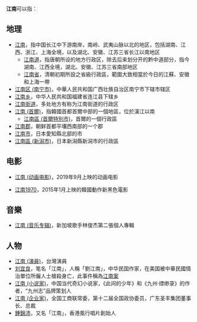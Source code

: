 '''江南'''可以指：

== 地理 ==
* [[江南|江南]]，指中国长江中下游南岸，南岭、武夷山脉以北的地区，包括湖南、江西、浙江、上海全境，以及湖北、安徽、江苏三省长江以南地区
** [[江南道|江南道]]，指唐朝所设的地方行政区，除去后来划分开的黔中道部分，指今湖南、江西全境，湖北、安徽、江苏三省南部地区
** [[江南省|江南省]]，清朝初期所設之省級行政區，範圍大致相當於今日的江蘇、安徽和上海一帶
* [[江南区_(南宁市)|江南区 (南宁市)]]，中華人民共和国广西壮族自治区南宁市下辖市辖区
* [[江南乡|江南乡]]，中华人民共和国福建省连江县下辖乡
* [[江南街道|江南街道]]，多处地方有称为江南街道的行政区
* [[江南_(首爾)|江南 (首爾)]]，指韓國首都首爾中部的一個地區，位於漢江以南
** [[江南區_(首爾特別市)|江南區 (首爾特別市)]]，首爾的一個行政區
* [[江南郡|江南郡]]，朝鲜首都平壤西南部的一个郡
* [[江南市|江南市]]，日本愛知縣北部的市
* [[江南區_(新潟市)|江南區 (新潟市)]]，日本新潟縣新潟市的行政區

== 电影 ==
* [[江南_(动画电影)|江南 (动画电影)]]，2019年9月上映的动画电影

*[[江南1970|江南1970]]，2015年1月上映的韓國動作新黑色電影

== 音樂 ==
* [[江南_(音乐专辑)|江南 (音乐专辑)]]，新加坡歌手林俊杰第二張個人專輯

== 人物 ==
* [[江南_(演員)|江南 (演員)]]，台灣演員
* [[刘宜良|刘宜良]]，笔名「江南」，人稱「劉江南」，中华民国作家，在美国被中華民國情治單位所僱人士槍殺身亡，此事件稱為[[江南案|江南案]]
* [[江南_(小说家)|江南 (小说家)]]，中国当代奇幻小说家，《此间的少年》和《九州·缥缈录》的作者，“九州志”品牌策划人
* [[江南_(企业家)|江南 (企业家)]]，全国工商联常委，第十二届全国政协委员，广东圣丰集团董事长、总裁
* [[鍾錦沛|鍾錦沛]]，又名「江南」，香港風行唱片創始人
{{Disambiguation|Cat=二字亞洲相關消歧義}}